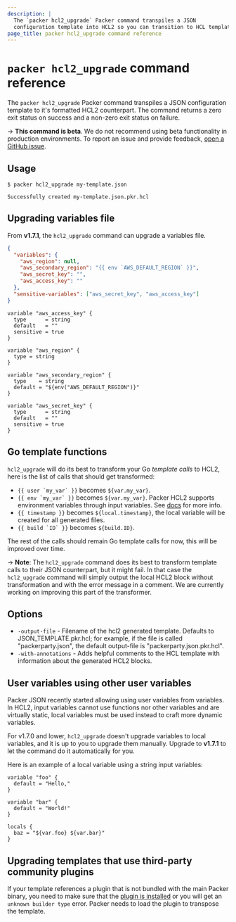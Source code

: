 ```yaml
---
description: |
  The `packer hcl2_upgrade` Packer command transpiles a JSON
  configuration template into HCL2 so you can transition to HCL templates.
page_title: packer hcl2_upgrade command reference
---
```


# `packer hcl2_upgrade` command reference

The `packer hcl2_upgrade` Packer command transpiles a JSON
configuration template to it's formatted HCL2 counterpart. The command
returns a zero exit status on success and a non-zero exit status on failure.

-> **This command is beta**. We do not recommend using beta functionality in production environments. To report an issue and provide feedback, [open a GitHub
issue](https://github.com/hashicorp/packer/issues/new/choose).

## Usage

```shell-session
$ packer hcl2_upgrade my-template.json

Successfully created my-template.json.pkr.hcl
```

## Upgrading variables file

From **v1.7.1**, the `hcl2_upgrade` command can upgrade a variables file.

<Tabs>
<Tab heading="Original file (variables.json)">

```json
{
  "variables": {
    "aws_region": null,
    "aws_secondary_region": "{{ env `AWS_DEFAULT_REGION` }}",
    "aws_secret_key": "",
    "aws_access_key": ""
  },
  "sensitive-variables": ["aws_secret_key", "aws_access_key"]
}
```

</Tab>
<Tab heading="Result file (variables.pkr.hcl)">

```hcl
variable "aws_access_key" {
  type      = string
  default   = ""
  sensitive = true
}

variable "aws_region" {
  type = string
}

variable "aws_secondary_region" {
  type    = string
  default = "${env("AWS_DEFAULT_REGION")}"
}

variable "aws_secret_key" {
  type      = string
  default   = ""
  sensitive = true
}
```

</Tab>
</Tabs>

## Go template functions

`hcl2_upgrade` will do its best to transform your Go _template calls_ to HCL2,
here is the list of calls that should get transformed:

- `` {{ user `my_var` }} `` becomes `${var.my_var}`.
- `` {{ env `my_var` }} `` becomes `${var.my_var}`. Packer HCL2 supports
  environment variables through input variables. See
  [docs](/packer/docs/templates/hcl_templates/variables#environment-variables)
  for more info.
- `{{ timestamp }}` becomes `${local.timestamp}`, the local variable
  will be created for all generated files.
- `` {{ build `ID` }} `` becomes `${build.ID}`.

The rest of the calls should remain Go template calls for now, this will be
improved over time.

-> **Note**: The `hcl2_upgrade` command does its best to transform template
calls to their JSON counterpart, but it might fail. In that case the
`hcl2_upgrade` command will simply output the local HCL2 block without
transformation and with the error message in a comment. We are currently
working on improving this part of the transformer.

## Options

- `-output-file` - Filename of the hcl2 generated template. Defaults to
  JSON_TEMPLATE.pkr.hcl; for example, if the file is called
  "packerparty.json", the default output-file is "packerparty.json.pkr.hcl".
- `-with-annotations` - Adds helpful comments to the HCL template with
  information about the generated HCL2 blocks.

## User variables using other user variables

Packer JSON recently started allowing using user variables from variables. In
HCL2, input variables cannot use functions nor other variables and are
virtually static, local variables must be used instead to craft more dynamic
variables.

For v1.7.0 and lower, `hcl2_upgrade` doesn't upgrade variables to local variables,
and it is up to you to upgrade them manually. Upgrade to **v1.7.1** to let the command do it
automatically for you.

Here is an example of a local variable using a string input variables:

```hcl
variable "foo" {
  default = "Hello,"
}

variable "bar" {
  default = "World!"
}

locals {
  baz = "${var.foo} ${var.bar}"
}
```

## Upgrading templates that use third-party community plugins

If your template references a plugin that is not bundled with the main Packer
binary, you need to make sure that the [plugin is installed](/packer/docs/plugins#installing-plugins)
or you will get an `unknown builder type` error. Packer needs to load the plugin
to transpose the template.
